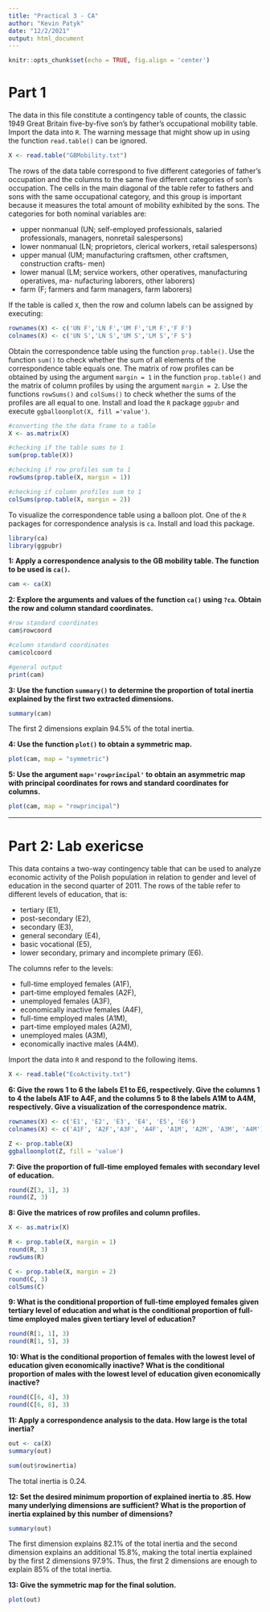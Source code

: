 ```yaml
---
title: "Practical 3 - CA"
author: "Kevin Patyk"
date: "12/2/2021"
output: html_document
---
```


```r
knitr::opts_chunk$set(echo = TRUE, fig.align = 'center')
```

# Part 1

The data in this file constitute a contingency table of counts, the classic 1949 Great Britain five-by-five son’s by father’s occupational mobility table. Import the data into `R`. The warning message that might show up in using the function `read.table()` can be ignored.

```r
X <- read.table("GBMobility.txt")
```

The rows of the data table correspond to five different categories of father’s occupation and the columns to the same five different categories of son’s occupation. The cells in the main diagonal of the table refer to fathers and sons with the same occupational category, and this group is important because it measures the total amount of mobility exhibited by the sons. The categories for both nominal variables are:

* upper nonmanual (UN; self-employed professionals, salaried professionals, managers, nonretail salespersons)
* lower nonmanual (LN; proprietors, clerical workers, retail salespersons)
* upper manual (UM; manufacturing craftsmen, other craftsmen, construction crafts- men)
* lower manual (LM; service workers, other operatives, manufacturing operatives, ma- nufacturing laborers, other laborers)
* farm (F; farmers and farm managers, farm laborers)

If the table is called `X`, then the row and column labels can be assigned by executing:
```r
rownames(X) <- c('UN F','LN F','UM F','LM F','F F')
colnames(X) <- c('UN S','LN S','UM S','LM S','F S')
```

Obtain the correspondence table using the function `prop.table()`. Use the function `sum()` to check whether the sum of all elements of the correspondence table equals one. The matrix of row profiles can be obtained by using the argument `margin = 1` in the function `prop.table()` and the matrix of column profiles by using the argument `margin = 2`. Use the functions `rowSums()` and `colSums()` to check whether the sums of the profiles are all equal to one. Install and load the `R` package `ggpubr` and execute `ggballoonplot(X, fill ='value')`.

```r
#converting the the data frame to a table
X <- as.matrix(X)

#checking if the table sums to 1
sum(prop.table(X))

#checking if row profiles sum to 1
rowSums(prop.table(X, margin = 1))

#checking if column profiles sum to 1
colSums(prop.table(X, margin = 2))
```


To visualize the correspondence table using a balloon plot. One of the `R` packages for correspondence analysis is `ca`. Install and load this package.
```r
library(ca)
library(ggpubr)
```

**1: Apply a correspondence analysis to the GB mobility table. The function to be used is `ca()`.**
```r
cam <- ca(X)
```

**2: Explore the arguments and values of the function `ca()` using `?ca`. Obtain the row and column standard coordinates.**
```r
#row standard coordinates
cam$rowcoord

#column standard coordinates
cam$colcoord

#general output
print(cam)
```

**3: Use the function `summary()` to determine the proportion of total inertia explained by the first two extracted dimensions.**
```r
summary(cam)
```

The first 2 dimensions explain 94.5% of the total inertia. 

**4: Use the function `plot()` to obtain a symmetric map.**
```r
plot(cam, map = "symmetric")
```

**5: Use the argument `map='rowprincipal'` to obtain an asymmetric map with principal coordinates for rows and standard coordinates for columns.**
```r
plot(cam, map = "rowprincipal")
```

-----

# Part 2: Lab exericse

This data contains a two-way contingency table that can be used to analyze economic activity of the Polish population in relation to gender and level of education in the second quarter of 2011. The rows of the table refer to different levels of education, that is:

* tertiary (E1),
* post-secondary (E2),
* secondary (E3),
* general secondary (E4),
* basic vocational (E5),
* lower secondary, primary and incomplete primary (E6).

The columns refer to the levels:

* full-time employed females (A1F),
* part-time employed females (A2F),
* unemployed females (A3F),
* economically inactive females (A4F),
* full-time employed males (A1M),
* part-time employed males (A2M),
* unemployed males (A3M),
* economically inactive males (A4M).

Import the data into `R` and respond to the following items.
```r
X <- read.table("EcoActivity.txt")
```

**6: Give the rows 1 to 6 the labels E1 to E6, respectively. Give the columns 1 to 4 the labels A1F to A4F, and the columns 5 to 8 the labels A1M to A4M, respectively. Give a visualization of the correspondence matrix.**
```r
rownames(X) <- c('E1', 'E2', 'E3', 'E4', 'E5', 'E6')
colnames(X) <- c('A1F', 'A2F','A3F', 'A4F', 'A1M', 'A2M', 'A3M', 'A4M')

Z <- prop.table(X)
ggballoonplot(Z, fill = 'value')
```

**7: Give the proportion of full-time employed females with secondary level of education.**
```r
round(Z[3, 1], 3)
round(Z, 3)
```

**8: Give the matrices of row profiles and column profiles.**
```r
X <- as.matrix(X)

R <- prop.table(X, margin = 1)
round(R, 3)
rowSums(R)

C <- prop.table(X, margin = 2)
round(C, 3)
colSums(C)
```

**9: What is the conditional proportion of full-time employed females given tertiary level of education and what is the conditional proportion of full-time employed males given tertiary level of education?**
```r
round(R[1, 1], 3)
round(R[1, 5], 3)
```

**10: What is the conditional proportion of females with the lowest level of education given economically inactive? What is the conditional proportion of males with the lowest level of education given economically inactive?**
```r
round(C[6, 4], 3)
round(C[6, 8], 3)
```

**11: Apply a correspondence analysis to the data. How large is the total inertia?**
```r
out <- ca(X)
summary(out)

sum(out$rowinertia)
```

The total inertia is 0.24. 

**12: Set the desired minimum proportion of explained inertia to .85. How many underlying dimensions are sufficient? What is the proportion of inertia explained by this number of dimensions?**
```r
summary(out)
```

The first dimension explains 82.1% of the total inertia and the second dimension explains an additional 15.8%, making the total inertia explained by the first 2 dimensions 97.9%. Thus, the first 2 dimensions are enough to explain 85% of the total inertia.

**13: Give the symmetric map for the final solution.**
```r
plot(out)
```

